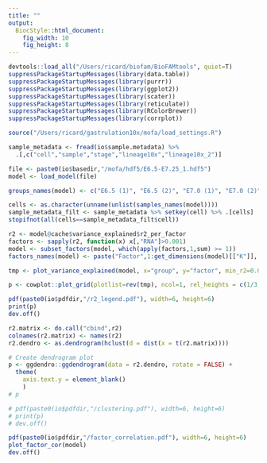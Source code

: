```yaml
---
title: ""
output: 
  BiocStyle::html_document: 
    fig_width: 10
    fig_height: 8
---
```



```r
devtools::load_all("/Users/ricard/biofam/BioFAMtools", quiet=T)
suppressPackageStartupMessages(library(data.table))
suppressPackageStartupMessages(library(purrr))
suppressPackageStartupMessages(library(ggplot2))
suppressPackageStartupMessages(library(scater))
suppressPackageStartupMessages(library(reticulate))
suppressPackageStartupMessages(library(RColorBrewer))
suppressPackageStartupMessages(library(corrplot))
```

<!-- Define I/O and options -->
```r
source("/Users/ricard/gastrulation10x/mofa/load_settings.R")
```

<!-- Load sample metadata -->
```r
sample_metadata <- fread(io$sample.metadata) %>%
  .[,c("cell","sample","stage","lineage10x","lineage10x_2")]
```

<!-- Load model -->
```r
file <- paste0(io$basedir,"/mofa/hdf5/E6.5-E7.25_1.hdf5")
model <- load_model(file)
```

<!-- Subset and rename groups -->
```r
groups_names(model) <- c("E6.5 (1)", "E6.5 (2)", "E7.0 (1)", "E7.0 (2)", "E7.25 (1)", "E7.25 (2)")
```


<!-- Filter sample metadata -->
```r
cells <- as.character(unname(unlist(samples_names(model))))
sample_metadata_filt <- sample_metadata %>% setkey(cell) %>% .[cells]
stopifnot(all(cells==sample_metadata_filt$cell))
```

<!-- Subset factors -->
```r
r2 <- model@cache$variance_explained$r2_per_factor
factors <- sapply(r2, function(x) x[,"RNA"]>0.001)
model <- subset_factors(model, which(apply(factors,1,sum) >= 1))
factors_names(model) <- paste("Factor",1:get_dimensions(model)[["K"]], sep=" ")
```


<!-- Plot variance explained -->
```r
tmp <- plot_variance_explained(model, x="group", y="factor", min_r2=0.005, plot_total = T, legend = T)

p <- cowplot::plot_grid(plotlist=rev(tmp), ncol=1, rel_heights = c(1/3,2/3))

pdf(paste0(io$pdfdir,"/r2_legend.pdf"), width=6, height=6)
print(p)
dev.off()
```

<!-- Run clustering on the variance explained results -->
```r
r2.matrix <- do.call("cbind",r2)
colnames(r2.matrix) <- names(r2)
r2.dendro <- as.dendrogram(hclust(d = dist(x = t(r2.matrix))))

# Create dendrogram plot
p <- ggdendro::ggdendrogram(data = r2.dendro, rotate = FALSE) + 
  theme(
    axis.text.y = element_blank()
    )
# p

# pdf(paste0(io$pdfdir,"/clustering.pdf"), width=6, height=6)
# print(p)
# dev.off()
```

<!-- Plot factors correlation -->
```r
pdf(paste0(io$pdfdir,"/factor_correlation.pdf"), width=6, height=6)
plot_factor_cor(model)
dev.off()
```
